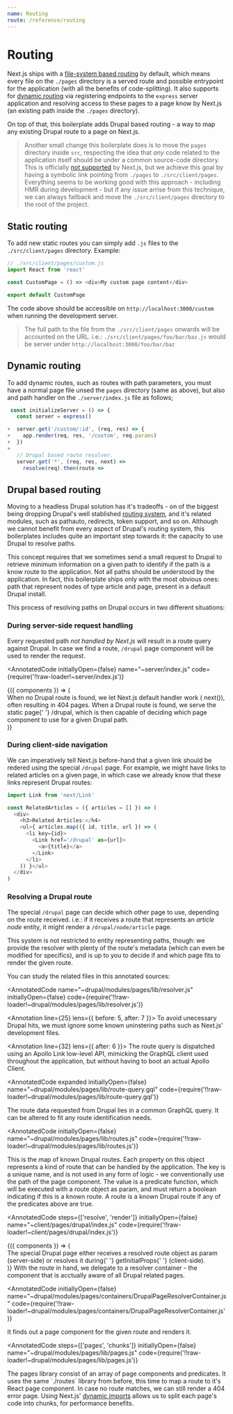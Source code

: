 ```yaml
---
name: Routing
route: /reference/routing
---
```



# Routing

Next.js ships with a [file-system based routing](https://github.com/zeit/next.js/#routing) by default, which means every file on the `./pages` directory is a served route and possible entrypoint for the application (with all the benefits of code-splitting). It also supports for [dynamic routing](https://github.com/zeit/next.js/#custom-server-and-routing) via registering endpoints to the `express` server application and resolving access to these pages to a page know by Next.js (an existing path inside the `./pages` directory).

On top of that, this boilerplate adds Drupal based routing - a way to map any existing Drupal route to a page on Next.js.

> Another small change this boilerplate does is to move the `pages` directory inside `src`, respecting the idea that _any_ code related to the application itself should be under a common source-code directory. This is officially [not supported](https://github.com/zeit/next.js/issues/4789) by Next.js, but we achieve this goal by having a symbolic link pointing from `./pages` to `./src/client/pages`. Everything seems to be working good with this approach - including HMR during development - but if any issue arrise from this technique, we can always fallback and move the `./src/client/pages` directory to the root of the project.

## Static routing

To add new static routes you can simply add `.js` files to the `./src/client/pages` directory. Example:

```js
// ./src/client/pages/custom.js
import React from 'react'

const CustomPage = () => <div>My custom page content</div>

export default CustomPage
```

The code above should be accessible on `http://localhost:3000/custom` when running the development server.

> The full path to the file from the `./src/client/pages` onwards will be accounted on the URL. i.e.: `./src/client/pages/foo/bar/baz.js` would be server under `http://localhost:3000/foo/bar/baz`

## Dynamic routing

To add dynamic routes, such as routes with path parameters, you must have a normal page file unsed the `pages` directory (same as above), but also and path handler on the `./server/index.js` file as follows;

```js
 const initializeServer = () => {
   const server = express()

+  server.get('/custom/:id', (req, res) => {
+    app.render(req, res, '/custom', req.params)
+  })
+
   // Drupal based route resolver.
   server.get('*', (req, res, next) =>
     resolve(req).then(route =>

```

## Drupal based routing

Moving to a headless Drupal solution has it's tradeoffs - on of the biggest being dropping Drupal's well stablished [routing system](https://www.drupal.org/docs/8/api/routing-system), and it's related modules, such as pathauto, redirects, token support, and so on. Although we cannot benefit from every aspect of Drupal's routing system, this boilerplates includes quite an important step towards it: the capacity to use Drupal to resolve paths.

This concept requires that we sometimes send a small request to Drupal to retrieve minimum information on a given path to identify if the path is a know route to the application. Not all paths should be understood by the application. In fact, this boilerplate ships only with the most obvious ones: path that represent nodes of type article and page, present in a default Drupal install.

This process of resolving paths on Drupal occurs in two different situations:

### During server-side request handling

Every requested path _not handled by Next.js_ will result in a route query against Drupal. In case we find a route, `/drupal` page component will be used to render the request.

<AnnotatedCode
  initiallyOpen={false}
  name="~server/index.js"
  code={require('!!raw-loader!~server/index.js')}
>
  <Annotation line={5} />
  <Annotation line={14} to={19}>
    {({ components }) => (
      <div>
        When no Drupal route is found, we let Next.js default handler work (
        <components.inlineCode>next()</components.inlineCode>), often resulting
        in 404 pages. When a Drupal route is found, we serve the static page{' '}
        <components.inlineCode>/drupal</components.inlineCode>, which is then
        capable of deciding which page component to use for a given Drupal path.
      </div>
    )}
  </Annotation>
</AnnotatedCode>

### During client-side navigation

We can imperatively tell Next.js before-hand that a given link should be redered using the special `/drupal` page. For example, we might have links to related articles on a given page, in which case we already know that these links represent Drupal routes:

```js
import Link from 'next/Link'

const RelatedArticles = ({ articles = [] }) => (
  <div>
    <h3>Related Articles:</h4>
    <ul>{ articles.map(({ id, title, url }) => (
      <li key={id}>
        <Link href='/drupal' as={url}>
          <a>{title}</a>
        </Link>
      </li>
    )) }</ul>
  </div>
)
```

### Resolving a Drupal route

The special `/drupal` page can decide which other page to use, depending on the route received. i.e.: if it receives a route that represents an _article node_ entity, it might render a `/drupal/node/article` page.

This system is not restricted to entity representing paths, though: we provide the resolver with plenty of the route's metadata (which can even be modified for specifics), and is up to you to decide if and which page fits to render the given route.

You can study the related files in this annotated sources:

<AnnotatedCode
  name="~drupal/modules/pages/lib/resolver.js"
  initiallyOpen={false}
  code={require('!!raw-loader!~drupal/modules/pages/lib/resolver.js')}
>
  <Annotation line={25} lens={{ before: 5, after: 7 }}>
    To avoid unecessary Drupal hits, we must ignore some known uninstering paths such as Next.js' development files.
  </Annotation>

  <Annotation line={32} lens={{ after: 6 }}>
    The route query is dispatched using an Apollo Link low-level API, mimicking the GraphQL client used throughout the application, but without having to boot an actual Apollo Client.
  </Annotation>
</AnnotatedCode>

<AnnotatedCode
  expanded
  initiallyOpen={false}
  name="~drupal/modules/pages/lib/route-query.gql"
  code={require('!!raw-loader!~drupal/modules/pages/lib/route-query.gql')}
>
  <Annotation line={5} to={21}>
    The route data requested from Drupal lies in a common GraphQL query. It can
    be altered to fit any route identification needs.
  </Annotation>
</AnnotatedCode>

<AnnotatedCode
  initiallyOpen={false}
  name="~drupal/modules/pages/lib/routes.js"
  code={require('!!raw-loader!~drupal/modules/pages/lib/routes.js')}
>
  <Annotation line={26} to={29}>
    This is the map of known Drupal routes. Each property on this object represents a kind of route that can be handled by the application. The key is a unique name, and is not used in any form of logic - we conventionally use the path of the page component. The value is a predicate function, which will be executed with a route object as param, and must return a boolean indicating if this is a known route.
  </Annotation>

  <Annotation line={38}>
    A route is a known Drupal route if any of the predicates above are true.
  </Annotation>
</AnnotatedCode>

<AnnotatedCode
  steps={['resolve', 'render']}
  initiallyOpen={false}
  name="~client/pages/drupal/index.js"
  code={require('!!raw-loader!~client/pages/drupal/index.js')}
>
  <Annotation step="resolve" line={4} />
  <Annotation step="resolve" line={12} to={15}>
    {({ components }) => (
      <div>
        The special Drupal page either receives a resolved route object as param
        (server-side) or resolves it during{' '}
        <components.inlineCode>getInitialProps</components.inlineCode>{' '}
        (client-side).
      </div>
    )}
  </Annotation>

  <Annotation step="render" line={5} />
  <Annotation step="render" line={18}>
    With the route in hand, we delegate to a resolver container - the component that is acctually aware of all Drupal related pages.
  </Annotation>
</AnnotatedCode>

<AnnotatedCode
  initiallyOpen={false}
  name="~drupal/modules/pages/containers/DrupalPageResolverContainer.js"
  code={require('!!raw-loader!~drupal/modules/pages/containers/DrupalPageResolverContainer.js')}
>
  <Annotation line={4} />

  <Annotation line={7} to={9}>
    It finds out a page component for the given route and renders it.
  </Annotation>
</AnnotatedCode>

<AnnotatedCode
  steps={['pages', 'chunks']}
  initiallyOpen={false}
  name="~drupal/modules/pages/lib/pages.js"
  code={require('!!raw-loader!~drupal/modules/pages/lib/pages.js')}
>
  <Annotation step="pages" line={7} />
  <Annotation step="pages" line={9} to={10} />
  <Annotation step="pages" line={7} to={9}>
    The pages library consist of an array of page components and predicates. It
    uses the same `./routes` library from before, this time to map a route to
    it's React page component. In case no route matches, we can still render a 404
    error page.
  </Annotation>

  <Annotation step="chunks" line={5} />
  <Annotation step="chunks" line={9} to={10}>
    Using Next.js' <a href="https://github.com/zeit/next.js/#dynamic-import">dynamic imports</a> allows us to split each page's code into chunks, for performance benefits.
  </Annotation>
</AnnotatedCode>
